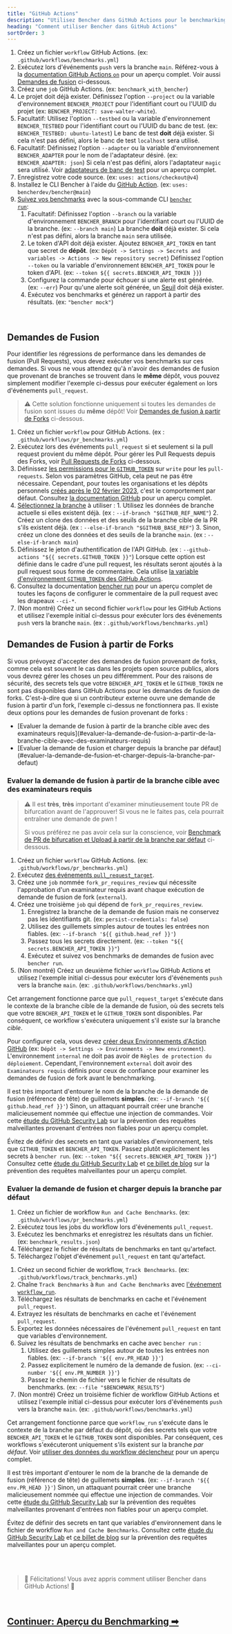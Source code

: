 ```yaml
---
title: "GitHub Actions"
description: "Utilisez Bencher dans GitHub Actions pour le benchmarking continu sur les demandes de fusion (pull requests)"
heading: "Comment utiliser Bencher dans GitHub Actions"
sortOrder: 3
---
```



<GitHubActions1 />

1. Créez un fichier `workflow` GitHub Actions. (ex: `.github/workflows/benchmarks.yml`)
2. Exécutez lors d'événements `push` vers la branche `main`. Référez-vous à la [documentation GitHub Actions `on`](https://docs.github.com/fr/actions/using-workflows/workflow-syntax-for-github-actions#on) pour un aperçu complet. Voir aussi [Demandes de fusion](#demandes-de-fusion) ci-dessous.
3. Créez une `job` GitHub Actions. (ex: `benchmark_with_bencher`)
4. Le projet doit déjà exister. Définissez l'option `--project` ou la variable d'environnement `BENCHER_PROJECT` pour l'identifiant court ou l'UUID du projet (ex: `BENCHER_PROJECT: save-walter-white`).
6. Facultatif: Utilisez l'option `--testbed` ou la variable d'environnement `BENCHER_TESTBED` pour l'identifiant court ou l'UUID du banc de test. (ex: `BENCHER_TESTBED: ubuntu-latest`) Le banc de test **doit** déjà exister. Si cela n'est pas défini, alors le banc de test `localhost` sera utilisé.
7. Facultatif: Définissez l'option `--adapter` ou la variable d'environnement `BENCHER_ADAPTER` pour le nom de l'adaptateur désiré. (ex: `BENCHER_ADAPTER: json`) Si cela n'est pas défini, alors l'adaptateur `magic` sera utilisé. Voir [adaptateurs de banc de test](/fr/docs/explanation/adapters/) pour un aperçu complet.
8. Enregistrez votre code source. (ex: `uses: actions/checkout@v4`)
9. Installez le CLI Bencher à l'aide du [GitHub Action](https://github.com/marketplace/actions/bencher-cli). (ex: `uses: bencherdev/bencher@main`)
10. [Suivez vos benchmarks](/fr/docs/how-to/track-benchmarks/) avec la sous-commande CLI <code><a href="/fr/docs/explanation/bencher-run/">bencher run</a></code>:
    1. Facultatif: Définissez l'option `--branch` ou la variable d'environnement `BENCHER_BRANCH` pour l'identifiant court ou l'UUID de la branche. (ex: `--branch main`) La branche **doit** déjà exister. Si cela n'est pas défini, alors la branche `main` sera utilisée.
    2. Le token d'API doit déjà exister. Ajoutez `BENCHER_API_TOKEN` en tant que secret de **dépôt**. (ex: `Dépôt -> Settings -> Secrets and variables -> Actions -> New repository secret`) Définissez l'option `--token` ou la variable d'environnement `BENCHER_API_TOKEN` pour le token d'API. (ex: `--token ${{ secrets.BENCHER_API_TOKEN }}`)
    3. Configurez la commande pour échouer si une alerte est générée. (ex: `--err`) Pour qu'une alerte soit générée, un [Seuil](/fr/docs/explanation/thresholds/) doit déjà exister.
    4. Exécutez vos benchmarks et générez un rapport à partir des résultats. (ex: `"bencher mock"`)

<br/>

## Demandes de Fusion

Pour identifier les régressions de performance dans les demandes de fusion (Pull Requests), vous devez exécuter vos benchmarks sur ces demandes.
Si vous ne vous attendez qu'à n'avoir des demandes de fusion que provenant de branches se trouvent dans le **même** dépôt, vous pouvez simplement modifier l'exemple ci-dessus pour exécuter également `on` lors d'événements `pull_request`.

> ⚠️ Cette solution fonctionne uniquement si toutes les demandes de fusion sont issues du **même** dépôt!
> Voir [Demandes de fusion à partir de Forks](#demandes-de-fusion-a-partir-de-forks) ci-dessous.

<GitHubActions2 />

1. Créez un fichier `workflow` pour GitHub Actions. (ex : `.github/workflows/pr_benchmarks.yml`)
2. Exécutez lors des événements `pull_request` si et seulement si la pull request provient du même dépôt. Pour gérer les Pull Requests depuis des Forks, voir [Pull Requests de Forks](#pull-requests-de-forks) ci-dessous.
3. Définissez [les permissions pour le `GITHUB_TOKEN`](https://docs.github.com/fr/actions/using-jobs/assigning-permissions-to-jobs#setting-the-github_token-permissions-for-a-specific-job) sur `write` pour les `pull-requests`. Selon vos paramètres GitHub, cela peut ne pas être nécessaire. Cependant, pour toutes les organisations et les dépôts personnels [créés après le 02 février 2023](https://github.blog/changelog/2023-02-02-github-actions-updating-the-default-github_token-permissions-to-read-only/), c'est le comportement par défaut. Consultez [la documentation GitHub](https://docs.github.com/fr/actions/security-guides/automatic-token-authentication#modifying-the-permissions-for-the-github_token) pour un aperçu complet.
4. [Sélectionnez la branche](/fr/docs/explanation/branch-selection/) à utiliser :
        1. Utilisez les données de branche actuelle si elles existent déjà. (ex : `--if-branch "$GITHUB_REF_NAME"`)
        2. Créez un clone des données et des seuils de la branche cible de la PR s'ils existent déjà. (ex : `--else-if-branch "$GITHUB_BASE_REF"`)
        3. Sinon, créez un clone des données et des seuils de la branche `main`. (ex : `--else-if-branch main`)
5. Définissez le jeton d'authentification de l'API GitHub. (ex : `--github-actions "${{ secrets.GITHUB_TOKEN }}"`) Lorsque cette option est définie dans le cadre d'une pull request, les résultats seront ajoutés à la pull request sous forme de commentaire. Cela utilise [la variable d'environnement `GITHUB_TOKEN` des GitHub Actions](https://docs.github.com/fr/actions/security-guides/automatic-token-authentication).
6. Consultez la documentation [bencher run](/fr/docs/explanation/bencher-run/) pour un aperçu complet de toutes les façons de configurer le commentaire de la pull request avec les drapeaux `--ci-*`.
7. (Non montré) Créez un second fichier `workflow` pour les GitHub Actions et utilisez l'exemple initial ci-dessus pour exécuter lors des événements `push` vers la branche `main`. (ex : `.github/workflows/benchmarks.yml`)

## Demandes de Fusion à partir de Forks

Si vous prévoyez d'accepter des demandes de fusion provenant de forks, comme cela est souvent le cas dans les projets open source publics,
alors vous devrez gérer les choses un peu différemment.
Pour des raisons de sécurité, des secrets tels que votre `BENCHER_API_TOKEN` et le `GITHUB_TOKEN` ne sont pas disponibles dans GitHub Actions pour les demandes de fusion de forks.
C'est-à-dire que si un contributeur externe ouvre une demande de fusion à partir d'un fork, l'exemple ci-dessus ne fonctionnera pas.
Il existe deux options pour les demandes de fusion provenant de forks :

<ul>
  <li>[Evaluer la demande de fusion à partir de la branche cible avec des examinateurs requis](#evaluer-la-demande-de-fusion-a-partir-de-la-branche-cible-avec-des-examinateurs-requis)</li>
  <li>[Evaluer la demande de fusion et charger depuis la branche par défaut](#evaluer-la-demande-de-fusion-et-charger-depuis-la-branche-par-defaut)</li>
</ul>

### Evaluer la demande de fusion à partir de la branche cible avec des examinateurs requis

> ⚠️ Il est **très**, **très** important d'examiner minutieusement toute PR de bifurcation avant de l'approuver!
> Si vous ne le faites pas, cela pourrait entraîner une demande de pwn !
>
> Si vous préférez ne pas avoir cela sur la conscience, voir [Benchmark de PR de bifurcation et Upload à partir de la branche par défaut](#benchmark-de-pr-de-bifurcation-et-upload-a-partir-de-la-branche-par-defaut) ci-dessous.

<GitHubActions3 />

1. Créez un fichier `workflow` GitHub Actions. (ex: `.github/workflows/pr_benchmarks.yml`)
2. Exécutez [des événements `pull_request_target`](https://docs.github.com/fr/actions/using-workflows/events-that-trigger-workflows#pull_request_target).
3. Créez une `job` nommée `fork_pr_requires_review` qui nécessite l'approbation d'un examinateur requis avant chaque exécution de demande de fusion de fork (`external`).
4. Créez une troisième `job` qui dépend de `fork_pr_requires_review`.
   1. Enregistrez la branche de la demande de fusion mais ne conservez pas les identifiants git. (ex: `persist-credentials: false`)
   2. Utilisez des guillemets simples autour de toutes les entrées non fiables. (ex: `--if-branch '${{ github.head_ref }}'`)
   3. Passez tous les secrets directement. (ex: `--token "${{ secrets.BENCHER_API_TOKEN }}"`)
   4. Exécutez et suivez vos benchmarks de demandes de fusion avec `bencher run`.
5. (Non montré) Créez un deuxième fichier `workflow` GitHub Actions et utilisez l'exemple initial ci-dessus pour exécuter lors d'événements `push` vers la branche `main`. (ex: `.github/workflows/benchmarks.yml`)

Cet arrangement fonctionne parce que `pull_request_target` s'exécute dans le contexte de la branche cible de la demande de fusion,
où des secrets tels que votre `BENCHER_API_TOKEN` et le `GITHUB_TOKEN` sont disponibles.
Par conséquent, ce workflow s'exécutera uniquement s'il existe sur la branche _cible_.

Pour configurer cela, vous devez [créer deux Environnements d'Action GitHub](https://docs.github.com/fr/actions/deployment/targeting-different-environments/using-environments-for-deployment#using-an-environment)
(ex: `Dépôt -> Settings -> Environments -> New environment`).
L'environnement `internal` ne doit pas avoir de `Règles de protection du déploiement`.
Cependant, l'environnement `external` doit avoir des `Examinateurs requis` définis pour ceux de confiance pour examiner les demandes de fusion de fork avant le benchmarking.

Il est très important d'entourer le nom de la branche de la demande de fusion (référence de tête) de guillemets **simples**. (ex: `--if-branch '${{ github.head_ref }}'`) Sinon, un attaquant pourrait créer une branche malicieusement nommée qui effectue une injection de commandes. Voir cette [étude du GitHub Security Lab](https://securitylab.github.com/research/github-actions-untrusted-input/) sur la prévention des requêtes malveillantes provenant d'entrées non fiables pour un aperçu complet.

Évitez de définir des secrets en tant que variables d'environnement, tels que `GITHUB_TOKEN` et `BENCHER_API_TOKEN`.
Passez plutôt explicitement les secrets à `bencher run`. (ex: `--token "${{ secrets.BENCHER_API_TOKEN }}"`)
Consultez cette [étude du GitHub Security Lab](https://securitylab.github.com/research/github-actions-preventing-pwn-requests/)
et [ce billet de blog](https://nathandavison.com/blog/github-actions-and-the-threat-of-malicious-pull-requests)
sur la prévention des requêtes malveillantes pour un aperçu complet.

### Evaluer la demande de fusion et charger depuis la branche par défaut

<GitHubActions4 />

1. Créez un fichier de workflow `Run and Cache Benchmarks`. (ex: `.github/workflows/pr_benchmarks.yml`)
2. Exécutez tous les jobs du workflow lors d'événements `pull_request`.
3. Exécutez les benchmarks et enregistrez les résultats dans un fichier. (ex: `benchmark_results.json`)
4. Téléchargez le fichier de résultats de benchmarks en tant qu'artefact.
5. Téléchargez l'objet d'événement `pull_request` en tant qu'artefact.

<GitHubActions5 />

1. Créez un second fichier de workflow, `Track Benchmarks`. (ex: `.github/workflows/track_benchmarks.yml`)
2. Chaîne `Track Benchmarks` à `Run and Cache Benchmarks` avec [l'événement `workflow_run`](https://docs.github.com/fr/actions/using-workflows/events-that-trigger-workflows#workflow_run).
3. Téléchargez les résultats de benchmarks en cache et l'événement `pull_request`.
4. Extrayez les résultats de benchmarks en cache et l'événement `pull_request`.
5. Exportez les données nécessaires de l'événement `pull_request` en tant que variables d'environnement.
6. Suivez les résultats de benchmarks en cache avec `bencher run` :
    1. Utilisez des guillemets simples autour de toutes les entrées non fiables. (ex: `--if-branch '${{ env.PR_HEAD }}'`)
    2. Passez explicitement le numéro de la demande de fusion. (ex: `--ci-number '${{ env.PR_NUMBER }}'`)
    3. Passez le chemin de fichier vers le fichier de résultats de benchmarks. (ex: `--file "$BENCHMARK_RESULTS"`)
7. (Non montré) Créez un troisième fichier de workflow GitHub Actions et utilisez l'exemple initial ci-dessus pour exécuter lors d'événements `push` vers la branche `main`. (ex: `.github/workflows/benchmarks.yml`)

Cet arrangement fonctionne parce que `workflow_run` s'exécute dans le contexte de la branche par défaut du dépôt,
où des secrets tels que votre `BENCHER_API_TOKEN` et le `GITHUB_TOKEN` sont disponibles.
Par conséquent, ces workflows s'exécuteront uniquement s'ils existent sur la branche _par défaut_.
Voir [utiliser des données du workflow déclencheur](https://docs.github.com/fr/actions/using-workflows/events-that-trigger-workflows#using-data-from-the-triggering-workflow) pour un aperçu complet.

Il est très important d'entourer le nom de la branche de la demande de fusion (référence de tête) de guillemets **simples**. (ex: `--if-branch '${{ env.PR_HEAD }}'`) Sinon, un attaquant pourrait créer une branche malicieusement nommée qui effectue une injection de commandes. Voir cette [étude du GitHub Security Lab](https://securitylab.github.com/research/github-actions-untrusted-input/) sur la prévention des requêtes malveillantes provenant d'entrées non fiables pour un aperçu complet.

Évitez de définir des secrets en tant que variables d'environnement dans le fichier de workflow `Run and Cache Benchmarks`.
Consultez cette [étude du GitHub Security Lab](https://securitylab.github.com/research/github-actions-preventing-pwn-requests/)
et [ce billet de blog](https://nathandavison.com/blog/github-actions-and-the-threat-of-malicious-pull-requests)
sur la prévention des requêtes malveillantes pour un aperçu complet.

<br/>
<br/>

> 🐰 Félicitations! Vous avez appris comment utiliser Bencher dans GitHub Actions! 🎉

<br/>

<h2><a href="/fr/docs/explanation/benchmarking/">Continuer: Aperçu du Benchmarking ➡</a></h2>
